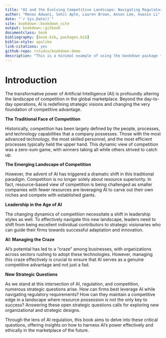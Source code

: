 ```yaml
--- 
title: "AI and the Evolving Competitive Landscape: Navigating Regulatory and Strategic Shifts"
author: "Manav Adwani, Sohil Apte, Lauren Brown, Anson Lee, Xuexin Li"
date: "`r Sys.Date()`"
site: bookdown::bookdown_site
output: bookdown::gitbook
documentclass: book
bibliography: [book.bib, packages.bib]
biblio-style: apalike
link-citations: yes
github-repo: rstudio/bookdown-demo
description: "This is a minimal example of using the bookdown package to write a book. The output format for this example is bookdown::gitbook."
---
```


# Introduction

The transformative power of Artificial Intelligence (AI) is profoundly altering the landscape of competition in the global marketplace. Beyond the day-to-day operations, AI is redefining strategic visions and changing the very foundation of competitive advantage.

**The Traditional Face of Competition**

Historically, competition has been largely defined by the people, processes, and technology capabilities that a company possesses. Those with the most advanced technology, the most skilled personnel, and the most efficient processes typically held the upper hand. This dynamic view of competition was a zero-sum game, with winners taking all while others strived to catch up.

**The Emerging Landscape of Competition**

However, the advent of AI has triggered a dramatic shift in this traditional paradigm. Competition is no longer solely about resource superiority. In fact, resource-based view of competition is being challenged as smaller companies with fewer resources are leveraging AI to carve out their own niches and compete with established giants.

**Leadership in the Age of AI**

The changing dynamics of competition necessitate a shift in leadership styles as well. To effectively navigate this new landscape, leaders need to shift from being excellent individual contributors to strategic visionaries who can guide their firms towards successful adaptation and innovation.

**AI: Managing the Craze**

AI's potential has led to a "craze" among businesses, with organizations across sectors rushing to adopt these technologies. However, managing this craze effectively is crucial to ensure that AI serves as a genuine competitive advantage and not just a fad.

**New Strategic Questions**

As we stand at this intersection of AI, regulation, and competition, numerous strategic questions arise. How can firms best leverage AI while navigating regulatory requirements? How can they maintain a competitive edge in a landscape where resource possession is not the only key to success? Answering these open strategic questions calls for exploring new organizational and strategic designs.

Through the lens of AI regulation, this book aims to delve into these critical questions, offering insights on how to harness AI's power effectively and ethically in the marketplace of the future.
